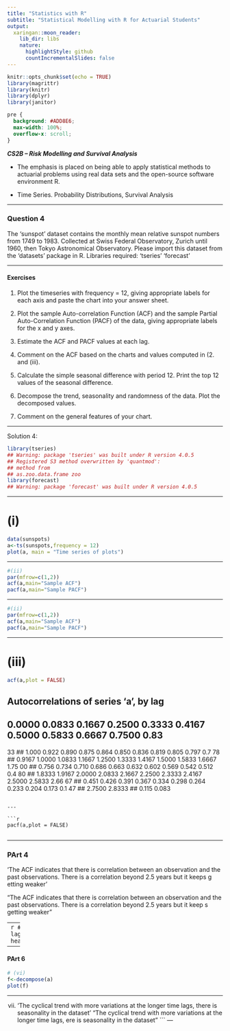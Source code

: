 ```yaml
---
title: "Statistics with R"
subtitle: "Statistical Modelling with R for Actuarial Students"
output:
  xaringan::moon_reader:
    lib_dir: libs
    nature:
      highlightStyle: github
      countIncrementalSlides: false
---
```


```r
knitr::opts_chunk$set(echo = TRUE)
library(magrittr)
library(knitr)
library(dplyr)
library(janitor)


```

```css
pre {
  background: #ADD8E6;
  max-width: 100%;
  overflow-x: scroll;
}
```

***CS2B – Risk Modelling and Survival Analysis ***


* The emphasis is placed on being able to apply statistical methods to actuarial problems using real data sets and the open-source software environment R. 

* Time Series. Probability Distributions, Survival Analysis

---

### Question 4

The ‘sunspot’ dataset contains the monthly mean relative sunspot numbers from 1749 to 1983. 
Collected at Swiss Federal Observatory, Zurich until 1960, then Tokyo Astronomical 
Observatory. Please import this dataset from the ‘datasets’ package in R.
Libraries required:
‘tseries’
‘forecast’

---

#### Exercises 
1. Plot the timeseries with frequency = 12, giving appropriate labels for each axis and paste 
the chart into your answer sheet. 

2.  Plot the sample Auto-correlation Function (ACF) and the sample Partial Auto-Correlation 
Function (PACF) of the data, giving appropriate labels for the x and y axes. 

3.   Estimate the ACF and PACF values at each lag. 

4.   Comment on the ACF based on the charts and values computed in (2.  and (iii). 

5.  Calculate the simple seasonal difference with period 12. Print the top 12 values of the 
seasonal difference. 

6.  Decompose the trend, seasonality and randomness of the data. Plot the decomposed values.

7. Comment on the general features of your chart. 

---

Solution 4:

```r
library(tseries)
## Warning: package 'tseries' was built under R version 4.0.5
## Registered S3 method overwritten by 'quantmod':
## method from
## as.zoo.data.frame zoo
library(forecast)
## Warning: package 'forecast' was built under R version 4.0.5
```

---

# (i)

```r

data(sunspots)
a<-ts(sunspots,frequency = 12)
plot(a, main = "Time series of plots")

```
---

```r
#(ii)
par(mfrow=c(1,2))
acf(a,main="Sample ACF")
pacf(a,main="Sample PACF")
```

---


```r
#(ii)
par(mfrow=c(1,2))
acf(a,main="Sample ACF")
pacf(a,main="Sample PACF")
```

---


# (iii)
```r
acf(a,plot = FALSE)

```


## 
## Autocorrelations of series 'a', by lag
## 
## 0.0000 0.0833 0.1667 0.2500 0.3333 0.4167 0.5000 0.5833 0.6667 0.7500 0.83
33 
## 1.000 0.922 0.890 0.875 0.864 0.850 0.836 0.819 0.805 0.797 0.7
78 
## 0.9167 1.0000 1.0833 1.1667 1.2500 1.3333 1.4167 1.5000 1.5833 1.6667 1.75
00 
## 0.756 0.734 0.710 0.686 0.663 0.632 0.602 0.569 0.542 0.512 0.4
80 
## 1.8333 1.9167 2.0000 2.0833 2.1667 2.2500 2.3333 2.4167 2.5000 2.5833 2.66
67 
## 0.451 0.426 0.391 0.367 0.334 0.298 0.264 0.233 0.204 0.173 0.1
47 
## 2.7500 2.8333 
## 0.115 0.083

```

---

```r

pacf(a,plot = FALSE)


```
---

### PArt 4

'The ACF indicates that there is correlation between an observation and
the past observations. There is a correlation beyond 2.5 years but it keeps g
etting weaker'

 "The ACF indicates that there is correlation between an observation and the past observations. There is a correlation beyond 2.5 years but it keep
s getting weaker" 


---
```r
# (v)
s<-diff(a, lag=12,differences=1)
head(s,12) 
```

---


#### PArt 6

```r
# (vi)
f<-decompose(a)
plot(f)

```

---

 (vii)
'The cyclical trend with more variations at the longer time lags, 
there is seasonality in the dataset'
 "The cyclical trend with more variations at the longer time lags, \nth
ere is seasonality in the dataset" 
```
---

